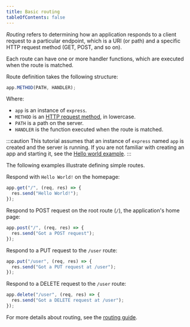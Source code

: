 ```yaml
---
title: Basic routing
tableOfContents: false
---
```


_Routing_ refers to determining how an application responds to a client request to a particular endpoint, which is a URI (or path) and a specific HTTP request method (GET, POST, and so on).

Each route can have one or more handler functions, which are executed when the route is matched.

Route definition takes the following structure:

```js
app.METHOD(PATH, HANDLER);
```

Where:

- `app` is an instance of `express`.
- `METHOD` is an [HTTP request method](https://en.wikipedia.org/wiki/Hypertext_Transfer_Protocol#Request_methods), in lowercase.
- `PATH` is a path on the server.
- `HANDLER` is the function executed when the route is matched.

:::caution
  This tutorial assumes that an instance of `express` named `app` is created and
  the server is running. If you are not familiar with creating an app and
  starting it, see the [Hello world example](/starter/hello-world).
:::

The following examples illustrate defining simple routes.

Respond with `Hello World!` on the homepage:

```js
app.get("/", (req, res) => {
  res.send("Hello World!");
});
```

Respond to POST request on the root route (`/`), the application's home page:

```js
app.post("/", (req, res) => {
  res.send("Got a POST request");
});
```

Respond to a PUT request to the `/user` route:

```js
app.put("/user", (req, res) => {
  res.send("Got a PUT request at /user");
});
```

Respond to a DELETE request to the `/user` route:

```js
app.delete("/user", (req, res) => {
  res.send("Got a DELETE request at /user");
});
```

For more details about routing, see the [routing guide](/guide/routing).
